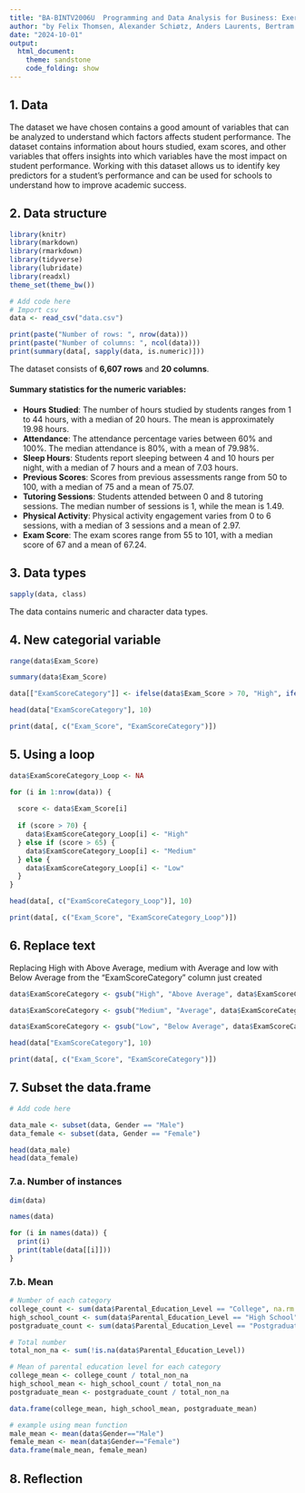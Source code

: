 ```yaml
---
title: "BA-BINTV2006U  Programming and Data Analysis for Business: Exercise 1"
author: "by Felix Thomsen, Alexander Schiøtz, Anders Laurents, Bertram Hage"
date: "2024-10-01"
output: 
  html_document:
    theme: sandstone
    code_folding: show
---
```


## 1. Data
<!-- 1. Write a short section about your data and why it is interesting to work with this data. -->

The dataset we have chosen contains a good amount of variables that can be analyzed to understand which factors affects student performance. The dataset contains information about hours studied, exam scores, and other variables that offers insights into which variables have the most impact on student performance. Working with this dataset allows us to identify key predictors for a student's performance and can be used for schools to understand how to improve academic success.

## 2. Data structure
<!-- 2. Load the dataset into R and inspect its structure. How many rows, how many columns, what is the
summary statistics for the numeric variables? -->
```r
library(knitr)
library(markdown)
library(rmarkdown)
library(tidyverse)
library(lubridate)
library(readxl)
theme_set(theme_bw())
```
```r
# Add code here
# Import csv
data <- read_csv("data.csv")
```

```r
print(paste("Number of rows: ", nrow(data)))
print(paste("Number of columns: ", ncol(data)))
print(summary(data[, sapply(data, is.numeric)]))
```

The dataset consists of **6,607 rows** and **20 columns**. 

#### Summary statistics for the numeric variables:
- **Hours Studied**: The number of hours studied by students ranges from 1 to 44 hours, with a median of 20 hours. The mean is approximately 19.98 hours.
- **Attendance**: The attendance percentage varies between 60% and 100%. The median attendance is 80%, with a mean of 79.98%.
- **Sleep Hours**: Students report sleeping between 4 and 10 hours per night, with a median of 7 hours and a mean of 7.03 hours.
- **Previous Scores**: Scores from previous assessments range from 50 to 100, with a median of 75 and a mean of 75.07.
- **Tutoring Sessions**: Students attended between 0 and 8 tutoring sessions. The median number of sessions is 1, while the mean is 1.49.
- **Physical Activity**: Physical activity engagement varies from 0 to 6 sessions, with a median of 3 sessions and a mean of 2.97.
- **Exam Score**: The exam scores range from 55 to 101, with a median score of 67 and a mean of 67.24.

## 3. Data types
<!-- 3. What data types do your data contain? -->
```r
sapply(data, class)
```

The data contains numeric and character data types.

## 4. New categorial variable
<!-- 4. Create a variable (new column) that categorizes the numeric variable as "High," "Medium," or
"Low". Use a conditional statement for this. -->
```r
range(data$Exam_Score)

summary(data$Exam_Score)

data[["ExamScoreCategory"]] <- ifelse(data$Exam_Score > 70, "High", ifelse(data$Exam_Score > 65, "Medium", "Low"))

head(data["ExamScoreCategory"], 10)

print(data[, c("Exam_Score", "ExamScoreCategory")])
```

## 5. Using a loop
<!-- 5. Use a loop to iterate through all rows and do the same task as in question 4, using conditions. -->
```r

data$ExamScoreCategory_Loop <- NA

for (i in 1:nrow(data)) {
  
  score <- data$Exam_Score[i]
  
  if (score > 70) {
    data$ExamScoreCategory_Loop[i] <- "High"
  } else if (score > 65) {
    data$ExamScoreCategory_Loop[i] <- "Medium"
  } else {
    data$ExamScoreCategory_Loop[i] <- "Low"
  }
}

head(data[, c("ExamScoreCategory_Loop")], 10)

print(data[, c("Exam_Score", "ExamScoreCategory_Loop")])
```

## 6. Replace text

Replacing High with Above Average, medium with Average and low with Below Average from the "ExamScoreCategory" column just created
<!-- 6. Replace some text in one column with some other text -->
```r

data$ExamScoreCategory <- gsub("High", "Above Average", data$ExamScoreCategory)

data$ExamScoreCategory <- gsub("Medium", "Average", data$ExamScoreCategory)

data$ExamScoreCategory <- gsub("Low", "Below Average", data$ExamScoreCategory)

head(data["ExamScoreCategory"], 10)

print(data[, c("Exam_Score", "ExamScoreCategory")])
```

## 7. Subset the data.frame
<!-- 7. Subset the data.frame with respect to one variable (categorical such as “region”, “gender” or “job-
sector”). (Hint: You will get an elegant way of solving it in week 40, but you do have tools to solve it
with the tools you’ve gotten so far) -->
```r
# Add code here

data_male <- subset(data, Gender == "Male")
data_female <- subset(data, Gender == "Female")

head(data_male)
head(data_female)
```

### 7.a. Number of instances
<!-- a. Count the number of instances (lines) from each category -->
```r

dim(data)

names(data)

for (i in names(data)) {
  print(i)
  print(table(data[[i]]))
}

```

### 7.b. Mean
<!-- b. Calculate the mean of one on the numeric variables with respect to each category -->
```r
# Number of each category
college_count <- sum(data$Parental_Education_Level == "College", na.rm = TRUE)
high_school_count <- sum(data$Parental_Education_Level == "High School", na.rm = TRUE)
postgraduate_count <- sum(data$Parental_Education_Level == "Postgraduate", na.rm = TRUE)

# Total number 
total_non_na <- sum(!is.na(data$Parental_Education_Level))

# Mean of parental education level for each category
college_mean <- college_count / total_non_na
high_school_mean <- high_school_count / total_non_na
postgraduate_mean <- postgraduate_count / total_non_na

data.frame(college_mean, high_school_mean, postgraduate_mean)

# example using mean function
male_mean <- mean(data$Gender=="Male")
female_mean <- mean(data$Gender=="Female")
data.frame(male_mean, female_mean)
```

## 8. Reflection
<!-- 8. Use the results and your business knowledge to describe the situation. Including reflection on usage
of AI-tools. -->
